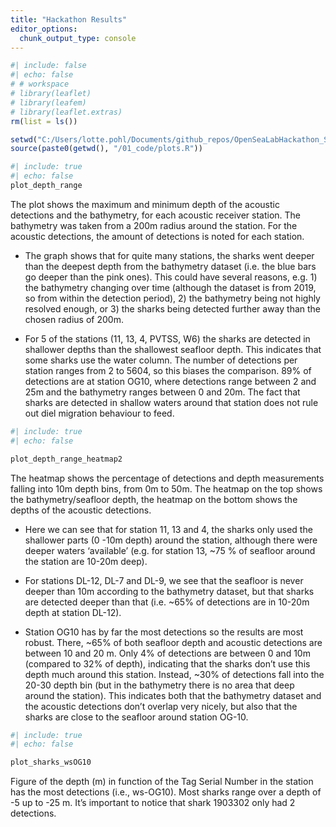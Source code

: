 ---
title: "Hackathon Results"
editor_options: 
  chunk_output_type: console
---

```{r}
#| include: false
#| echo: false
# # workspace
# library(leaflet)
# library(leafem)
# library(leaflet.extras)
rm(list = ls())

setwd("C:/Users/lotte.pohl/Documents/github_repos/OpenSeaLabHackathon_SmoothSharks")
source(paste0(getwd(), "/01_code/plots.R"))

```


```{r}
#| include: true
#| echo: false
plot_depth_range
```

The plot shows the maximum and minimum depth of the acoustic detections and the bathymetry, for each acoustic receiver station. The bathymetry was taken from a 200m radius around the station. For the acoustic detections, the amount of detections is noted for each station.

* The graph shows that for quite many stations, the sharks went deeper than the deepest depth from the bathymetry dataset (i.e. the blue bars go deeper than the pink ones). This could have several reasons, e.g. 1) the bathymetry changing over time (although the dataset is from 2019, so from within the detection period), 2) the bathymetry being not highly resolved enough, or 3) the sharks being detected further away than the chosen radius of 200m.

* For 5 of the stations (11, 13, 4, PVTSS, W6) the sharks are detected in shallower depths than the shallowest seafloor depth. This indicates that some sharks use the water column. 
The number of detections per station ranges from 2 to 5604, so this biases the comparison. 89% of detections are at station OG10, where detections range between 2 and 25m and the bathymetry ranges between 0 and 20m. The fact that sharks are detected in shallow waters around that station does not rule out diel migration behaviour to feed. 

<!-- Depth range of the seafloor and the depth range of shark detections per station. This figure shows how sharks are mostly detected just above the minimum depth of the seafloor, but also below the maximum depth for some stations. The latter case could be due to the lack of accurate bathymetry data.  -->


```{r}
#| include: true
#| echo: false

plot_depth_range_heatmap2
```

The heatmap shows the percentage of detections and depth measurements falling into 10m depth bins, from 0m to 50m. The heatmap on the top shows the bathymetry/seafloor depth, the heatmap on the bottom shows the depths of the acoustic detections.  

* Here we can see that for station 11, 13 and 4, the sharks only used the shallower parts (0 -10m depth) around the station, although there were deeper waters 'available' (e.g. for station 13, ~75 % of seafloor around the station are 10-20m deep).

* For stations DL-12, DL-7 and DL-9, we see that the seafloor is never deeper than 10m according to the bathymetry dataset, but that sharks are detected deeper than that (i.e. ~65% of detections are in 10-20m depth at station DL-12).

* Station OG10 has by far the most detections so the results are most robust. There, ~65% of both seafloor depth and acoustic detections are between 10 and 20 m. Only 4% of detections are between 0 and 10m (compared to 32% of depth), indicating that the sharks don't use this depth much around this station. Instead, ~30% of detections fall into the 20-30 depth bin (but in the bathymetry there is no area that deep around the station). This indicates both that the bathymetry dataset and the acoustic detections don't overlap very nicely, but also that the sharks are close to the seafloor around station OG-10.

```{r}
#| include: true
#| echo: false

plot_sharks_wsOG10
```

Figure of the depth (m) in function of the Tag Serial Number in the station has the most detections (i.e., ws-OG10). Most sharks range over a depth of -5 up to -25 m. It’s important to notice that shark 1903302 only had 2 detections.

